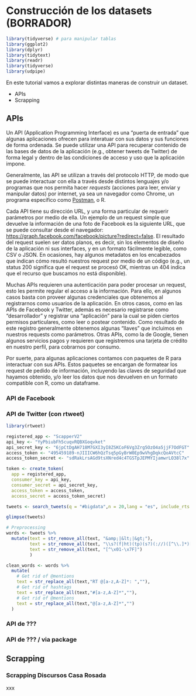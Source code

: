 # Construcción de los datasets (BORRADOR)

```r
 
library(tidyverse) # para manipular tablas
library(ggplot2)
library(dplyr)
library(tidytext)
library(readr) 
library(tidyverse) 
library(udpipe)

```

En este tutorial vamos a explorar distintas maneras de construir un dataset.

<!-- * Applicaciones, gamificación y experimentos digitales -->

* APIs
* Scrapping

<!-- Además, hay sitios donde se puede buscar un dataset.  -->


## APIs

Un API (Application Programming Interface) es una "puerta de entrada" que algunas aplicaciones ofrecen para interatuar con sus datos y sus funciones de forma ordenada. 
Se puede utilizar una API para recuperar contenido de las bases de datos de la aplicación (e.g., obtener tweets de Twitter) de forma legal y dentro de las condiciones de acceso y uso que la aplicación impone. 

Generalmente, las API se utilizan a través del protocolo HTTP, de modo que se puede interactuar con ella a través desde distintos lenguajes y/o programas que nos permita hacer *requests* (acciones para leer, enviar y manipular datos) por internet, ya sea un navegador como Chrome, un programa específico como [Postman](https://learning.postman.com/), o R. 

Cada API tiene su dirección URL, y una forma particular de requerir parámetros por medio de ella. Un ejemplo de un request simple que devuelve la información de una foto de Facebook es la siguiente URL, que se puede consultar desde el navegador: [https://graph.facebook.com/facebook/picture?redirect=false](https://graph.facebook.com/facebook/picture?redirect=false). 
El resultado del request suelen ser datos planos, es decir, sin los elementos de diseño de la aplicación ni sus interfaces, y en un formato fácilmente legible, como CSV o JSON. En ocasiones, hay algunos metadatos en los encabezados que indican cómo resultó nuestros request por medio de un código (e.g., un status 200 significa que el request se procesó OK, mientras un 404 indica que el recurso que buscamos no está disponible).

<!-- . Por ejemplo `http://url-de-la-api.com/objeto/accion?parametro=valor&parametro=valor`. -->

Muchas APIs requieren una autenticación para poder procesar un request, esto les permite regular el acceso a la información. Para ello, en algunos casos basta con proveer algunas credenciales que obtenemos al registrarnos como usuarios de la aplicación. En otros casos, como en las APIs de Facebook y Twitter, además es necesario registrarse como "desarrollador" y  registrar una "aplicación" para la cual se piden ciertos permisos particulares, como leer o postear contenido. Como resultado de este registro generalmente obtenemos algunas "llaves" que incluimos en nuestros requests como parámetros. Otras APIs, como la de Google, tienen algunos servicios pagos y requieren que registremos una tarjeta de crédito en nuestro perfil, para cobrarnos por consumo.

Por suerte, para algunas aplicaciones contamos con paquetes de R para interactuar con sus APIs. Estos paquetes se encargan de formatear los request de pedido de información, incluyendo las claves de seguridad que hayamos obtenido, y/o leer los datos que nos devuelven en un formato compatible con R, como un dataframe. 

### API de Facebook

<!-- https://www.doctormetrics.com/facebook-y-r-statistics-para-el-social-mining/ -->
<!-- https://community.rstudio.com/t/how-to-analyze-your-facebook-friends-network-with-r/29403 -->
<!-- https://developers.facebook.com/ads/blog/post/v2/2018/05/15/facebook-reach-frequency-api/ -->

### API de Twitter (con rtweet)

<!-- https://www.rdocumentation.org/packages/rtweet/versions/0.7.0/topics/search_tweets -->
<!-- https://developer.twitter.com/en/docs/twitter-api/v1/tweets/search/api-reference/get-search-tweets -->
<!-- https://www.earthdatascience.org/courses/earth-analytics/get-data-using-apis/use-twitter-api-r/ -->
<!-- https://medium.com/@traffordDataLab/exploring-tweets-in-r-54f6011a193d -->

```r

library(rtweet)

registered_app <- "ScapperV2"
api_key <- "YyPbiubFh5cuqvRQBXGoqvket"
api_secret_key <- "6jpCtDgAH718M7GXI3yI8ZSKCoF6Vg3Zrg5OzO4a5jjF7OdFGT"
access_token <- "495459189-nJIIICW6hQzTsq5pGyBrW0Ep9wVhgDqkcQoAVtcC"
access_token_secret <- "sdRakLrsAGd9tsXNred4c4TGSTpJEPMYIjamwrLO38l7x"

token <- create_token(
  app = registered_app,
  consumer_key = api_key,
  consumer_secret = api_secret_key,
  access_token = access_token,
  access_secret = access_token_secret)

tweets <- search_tweets(q = "#bigdata",n = 20,lang = "es", include_rts = FALSE)

glimpse(tweets)

# Preprocessing
words <- tweets %>%
  mutate(text = str_remove_all(text, "&amp;|&lt;|&gt;"),
         text = str_remove_all(text, "\\s?(f|ht)(tp)(s?)(://)([^\\.]*)[\\.|/](\\S*)"),
         text = str_remove_all(text, "[^\x01-\x7F]")
         )

clean_words <- words %>%
  mutate(
    # Get rid of @mentions
    text = str_replace_all(text,"RT @[a-z,A-Z]*: ",""),
    # Get rid of hashtags
    text = str_replace_all(text,"#[a-z,A-Z]*",""),
    # Get rid of @mentions
    text = str_replace_all(text,"@[a-z,A-Z]*","")
  )

```


### API de ???

### API de ??? / via package

## Scrapping

### Scrapping Discursos Casa Rosada

xxx
